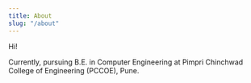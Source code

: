 ```yaml
---
title: About
slug: "/about"
---
```


Hi!

Currently, pursuing B.E. in Computer Engineering at Pimpri Chinchwad College of Engineering (PCCOE), Pune.
